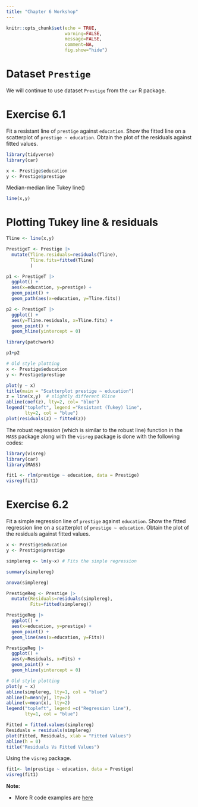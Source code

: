 ```yaml
---
title: "Chapter 6 Workshop"
---
```


```r
knitr::opts_chunk$set(echo = TRUE, 
                      warning=FALSE, 
                      message=FALSE, 
                      comment=NA, 
                      fig.show="hide")
```


# Dataset **`Prestige`**

We will continue to use dataset `Prestige` from the `car`	R package. 


# Exercise 6.1 {-}

Fit a resistant line of `prestige` against `education`.  Show the fitted line on a scatterplot of `prestige ~ education`.  Obtain the plot of the residuals against fitted values.

```r
library(tidyverse)
library(car)

x <- Prestige$education
y <- Prestige$prestige
```


Median-median line Tukey line()

```r
line(x,y)
```

# Plotting Tukey line & residuals

```r
Tline <- line(x,y)

PrestigeT <- Prestige |> 
  mutate(Tline.residuals=residuals(Tline),
         Tline.fits=fitted(Tline)
         ) 

p1 <- PrestigeT |> 
  ggplot() +
  aes(x=education, y=prestige) + 
  geom_point() +
  geom_path(aes(x=education, y=Tline.fits))

p2 <- PrestigeT |> 
  ggplot() +
  aes(y=Tline.residuals, x=Tline.fits) + 
  geom_point() + 
  geom_hline(yintercept = 0)

library(patchwork)

p1+p2
```


```r
# Old style plotting
x <- Prestige$education
y <- Prestige$prestige

plot(y ~ x) 
title(main = "Scatterplot prestige ~ education")
z = line(x,y)  # slightly different Rline
abline(coef(z), lty=2, col= "blue")
legend("topleft", legend ="Resistant (Tukey) line", 
       lty=2, col = "blue")
plot(residuals(z) ~ fitted(z))
```


The robust regression (which is similar to the robust line) function in the `MASS` package along with the `visreg` package is done with the following codes:

```r
library(visreg)
library(car)
library(MASS)

fit1 <- rlm(prestige ~ education, data = Prestige)
visreg(fit1)
```



# Exercise 6.2 {-}

Fit a simple regression line of `prestige` against `education`.  Show the fitted regression line on a scatterplot of `prestige ~ education`.  Obtain the plot of the residuals against fitted values.

```r
x <- Prestige$education
y <- Prestige$prestige

simplereg <- lm(y~x) # Fits the simple regression

summary(simplereg)

anova(simplereg)
```


```r
PrestigeReg <- Prestige |> 
  mutate(Residuals=residuals(simplereg), 
         Fits=fitted(simplereg))

PrestigeReg |> 
  ggplot() + 
  aes(x=education, y=prestige) + 
  geom_point() + 
  geom_line(aes(x=education, y=Fits))

PrestigeReg |> 
  ggplot() + 
  aes(y=Residuals, x=Fits) + 
  geom_point() + 
  geom_hline(yintercept = 0)

```



```r
# Old style plotting
plot(y ~ x) 
abline(simplereg, lty=1, col = "blue")
abline(h=mean(y), lty=2)
abline(v=mean(x), lty=2)
legend("topleft", legend =c("Regression line"), 
       lty=1, col = "blue")

Fitted = fitted.values(simplereg)
Residuals = residuals(simplereg)
plot(Fitted, Residuals, xlab = "Fitted Values")
abline(h = 0)
title("Residuals Vs Fitted Values")
```

Using the `visreg` package.

```r
fit1<- lm(prestige ~ education, data = Prestige)
visreg(fit1)
```


**Note:**

+ More R code examples are [here](../exercises/Chap6more.R)
